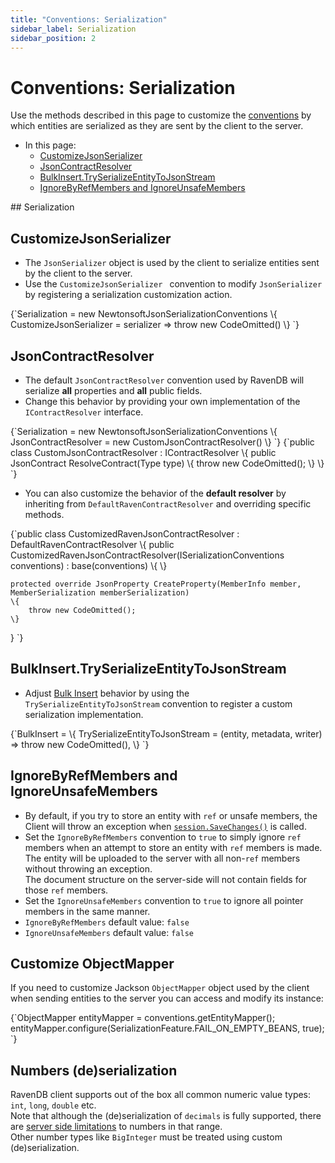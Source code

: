 ---
title: "Conventions: Serialization"
sidebar_label: Serialization
sidebar_position: 2
---




# Conventions: Serialization
<LanguageSwitcher supportedLanguages={supportedLanguages} />
<LanguageContent language="csharp">

<Admonition type="note" title="Note">

Use the methods described in this page to customize the [conventions](../../client-api/configuration/conventions) 
by which entities are serialized as they are sent by the client to the server.  

* In this page:  
  * [CustomizeJsonSerializer](../../client-api/configuration/serialization#customizejsonserializer)  
  * [JsonContractResolver](../../client-api/configuration/serialization#jsoncontractresolver)  
  * [BulkInsert.TrySerializeEntityToJsonStream](../../client-api/configuration/serialization#bulkinsert.tryserializeentitytojsonstream)  
  * [IgnoreByRefMembers and IgnoreUnsafeMembers](../../client-api/configuration/serialization#ignorebyrefmembers-and-ignoreunsafemembers)  

</Admonition>
## Serialization

## CustomizeJsonSerializer

* The `JsonSerializer` object is used by the client to serialize entities 
  sent by the client to the server.  
* Use the `CustomizeJsonSerializer ` convention to modify `JsonSerializer` 
  by registering a serialization customization action.  

<TabItem value="something" label="customize_json_serializer">
<CodeBlock language="csharp">
{`Serialization = new NewtonsoftJsonSerializationConventions
\{
    CustomizeJsonSerializer = serializer => throw new CodeOmitted()
\}
`}
</CodeBlock>
</TabItem>

## JsonContractResolver

* The default `JsonContractResolver` convention used by RavenDB will serialize 
  **all** properties and **all** public fields.  
* Change this behavior by providing your own implementation of the `IContractResolver` 
  interface.  

<TabItem value="something" label="json_contract_resolver">
<CodeBlock language="csharp">
{`Serialization = new NewtonsoftJsonSerializationConventions
\{
    JsonContractResolver = new CustomJsonContractResolver()
\}
`}
</CodeBlock>
</TabItem>

<TabItem value="something" label="custom_json_contract_resolver">
<CodeBlock language="csharp">
{`public class CustomJsonContractResolver : IContractResolver
\{
    public JsonContract ResolveContract(Type type)
    \{
        throw new CodeOmitted();
    \}
\}
`}
</CodeBlock>
</TabItem>

* You can also customize the behavior of the **default resolver** by inheriting 
  from `DefaultRavenContractResolver` and overriding specific methods.  

<TabItem value="something" label="custom_json_contract_resolver_based_on_default">
<CodeBlock language="csharp">
{`public class CustomizedRavenJsonContractResolver : DefaultRavenContractResolver
\{
    public CustomizedRavenJsonContractResolver(ISerializationConventions conventions) : base(conventions)
    \{
    \}

    protected override JsonProperty CreateProperty(MemberInfo member, MemberSerialization memberSerialization)
    \{
        throw new CodeOmitted();
    \}
\}
`}
</CodeBlock>
</TabItem>

## BulkInsert.TrySerializeEntityToJsonStream

* Adjust [Bulk Insert](../../client-api/bulk-insert/how-to-work-with-bulk-insert-operation) 
  behavior by using the `TrySerializeEntityToJsonStream` convention to register a custom 
  serialization implementation.  

<TabItem value="something" label="TrySerializeEntityToJsonStream">
<CodeBlock language="csharp">
{`BulkInsert =
\{
    TrySerializeEntityToJsonStream = (entity, metadata, writer) => throw new CodeOmitted(),
\}
`}
</CodeBlock>
</TabItem>

## IgnoreByRefMembers and IgnoreUnsafeMembers

* By default, if you try to store an entity with `ref` or unsafe members, 
  the Client will throw an exception when [`session.SaveChanges()`](../../client-api/session/saving-changes) 
  is called.  
* Set the `IgnoreByRefMembers` convention to `true` to simply ignore `ref` 
  members when an attempt to store an entity with `ref` members is made.  
  The entity will be uploaded to the server with all non-`ref` members without 
  throwing an exception.  
  The document structure on the server-side will not contain fields for those 
  `ref` members.  
* Set the `IgnoreUnsafeMembers` convention to `true` to ignore all pointer 
  members in the same manner.  
* `IgnoreByRefMembers` default value: `false`  
* `IgnoreUnsafeMembers` default value: `false`  




</LanguageContent>
<LanguageContent language="java">


## Customize ObjectMapper

If you need to customize Jackson `ObjectMapper` object used by the client when sending entities to the server you can access and modify its instance:

<TabItem value="something-something" label="customize_object_mapper">
<CodeBlock language="java">
{`ObjectMapper entityMapper = conventions.getEntityMapper();
entityMapper.configure(SerializationFeature.FAIL_ON_EMPTY_BEANS, true);
`}
</CodeBlock>
</TabItem>

## Numbers (de)serialization

RavenDB client supports out of the box all common numeric value types: `int`, `long`, `double` etc.  
Note that although the (de)serialization of `decimals` is fully supported, there are [server side limitations](../../server/kb/numbers-in-ravendb) to numbers in that range.  
Other number types like `BigInteger` must be treated using custom (de)serialization.


</LanguageContent>
